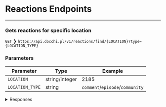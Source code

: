 # Reactions Endpoints

---

### Gets reactions for specific location

`GET` ❯ `https://api.docchi.pl/v1/reactions/find/{LOCATION}?type={LOCATION_TYPE}`

### Parameters

| Parameter | Type           | Example |
| --------- | -------------- | ------- |
| `LOCATION`      | string/integer | 2185    |
| `LOCATION_TYPE` | string | `comment`/`episode`/`community` |

<details>
    <summary>Responses</summary>

#### Response `200`

```json
[{
    "name": "like",
    "count": 1
}]
```

#### Response `404`

```json
{
    "message": "Not found reactions ( 2185 )."
}
```

</details>